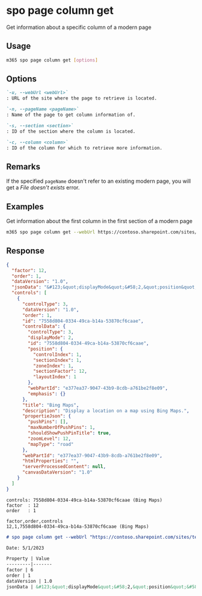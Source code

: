 
# spo page column get

Get information about a specific column of a modern page

## Usage

```sh
m365 spo page column get [options]
```

## Options

```md defintion-list
`-u, --webUrl <webUrl>`
: URL of the site where the page to retrieve is located.

`-n, --pageName <pageName>`
: Name of the page to get column information of.

`-s, --section <section>`
: ID of the section where the column is located.

`-c, --column <column>`
: ID of the column for which to retrieve more information.
```

<Global />

## Remarks

If the specified `pageName` doesn't refer to an existing modern page, you will get a _File doesn't exists_ error.

## Examples

Get information about the first column in the first section of a modern page

```sh
m365 spo page column get --webUrl https://contoso.sharepoint.com/sites/team-a --pageName home.aspx --section 1 --column 1
```

## Response

<Tabs>
  <TabItem value="JSON">

  ```json
  {
    "factor": 12,
    "order": 1,
    "dataVersion": "1.0",
    "jsonData": "&#123;&quot;displayMode&quot;&#58;2,&quot;position&quot;&#58;&#123;&quot;sectionFactor&quot;&#58;12,&quot;sectionIndex&quot;&#58;1,&quot;zoneIndex&quot;&#58;1&#125;&#125;",
    "controls": [
      {
        "controlType": 3,
        "dataVersion": "1.0",
        "order": 1,
        "id": "7558d804-0334-49ca-b14a-53870cf6caae",
        "controlData": {
          "controlType": 3,
          "displayMode": 2,
          "id": "7558d804-0334-49ca-b14a-53870cf6caae",
          "position": {
            "controlIndex": 1,
            "sectionIndex": 1,
            "zoneIndex": 1,
            "sectionFactor": 12,
            "layoutIndex": 1
          },
          "webPartId": "e377ea37-9047-43b9-8cdb-a761be2f8e09",
          "emphasis": {}
        },
        "title": "Bing Maps",
        "description": "Display a location on a map using Bing Maps.",
        "propertieJson": {
          "pushPins": [],
          "maxNumberOfPushPins": 1,
          "shouldShowPushPinTitle": true,
          "zoomLevel": 12,
          "mapType": "road"
        },
        "webPartId": "e377ea37-9047-43b9-8cdb-a761be2f8e09",
        "htmlProperties": "",
        "serverProcessedContent": null,
        "canvasDataVersion": "1.0"
      }
    ]
  }
  ```

  </TabItem>
  <TabItem value="Text">

  ```text
  controls: 7558d804-0334-49ca-b14a-53870cf6caae (Bing Maps)
  factor  : 12
  order   : 1
  ```

  </TabItem>
  <TabItem value="CSV">

  ```csv
  factor,order,controls
  12,1,7558d804-0334-49ca-b14a-53870cf6caae (Bing Maps)
  ```

  </TabItem>
  <TabItem value="Markdown">

  ```md
  # spo page column get --webUrl "https://contoso.sharepoint.com/sites/team-a" --pageName "home.aspx" --section "1" --column "1"

  Date: 5/1/2023

  Property | Value
  ---------|-------
  factor | 6
  order | 1
  dataVersion | 1.0
  jsonData | &#123;&quot;displayMode&quot;&#58;2,&quot;position&quot;&#58;&#123;&quot;sectionFactor&quot;&#58;6,&quot;sectionIndex&quot;&#58;1,&quot;zoneIndex&quot;&#58;1&#125;&#125;
  ```

  </TabItem>
</Tabs>

